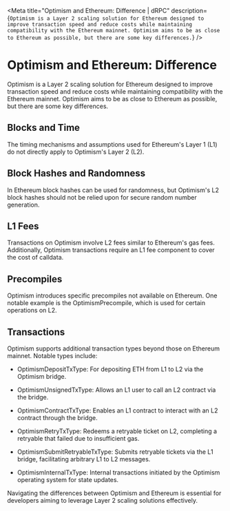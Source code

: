 
<Meta
  title="Optimism and Ethereum: Difference | dRPC"
  description={`Optimism is a Layer 2 scaling solution for Ethereum designed to improve transaction speed and reduce costs while maintaining compatibility with the Ethereum mainnet. Optimism aims to be as close to Ethereum as possible, but there are some key differences.`}
/>
# Optimism and Ethereum: Difference

Optimism is a Layer 2 scaling solution for Ethereum designed to improve transaction speed and reduce costs while maintaining compatibility with the Ethereum mainnet. Optimism aims to be as close to Ethereum as possible, but there are some key differences.

## Blocks and Time

The timing mechanisms and assumptions used for Ethereum's Layer 1 (L1) do not directly apply to Optimism's Layer 2 (L2).

## Block Hashes and Randomness

In Ethereum block hashes can be used for randomness, but Optimism's L2 block hashes should not be relied upon for secure random number generation.

## L1 Fees

Transactions on Optimism involve L2 fees similar to Ethereum's gas fees. Additionally, Optimism transactions require an L1 fee component to cover the cost of calldata.

## Precompiles

Optimism introduces specific precompiles not available on Ethereum. One notable example is the OptimismPrecompile, which is used for certain operations on L2.

## Transactions

Optimism supports additional transaction types beyond those on Ethereum mainnet. Notable types include:

- OptimismDepositTxType: For depositing ETH from L1 to L2 via the Optimism bridge.

- OptimismUnsignedTxType: Allows an L1 user to call an L2 contract via the bridge.

- OptimismContractTxType: Enables an L1 contract to interact with an L2 contract through the bridge.

- OptimismRetryTxType: Redeems a retryable ticket on L2, completing a retryable that failed due to insufficient gas.

- OptimismSubmitRetryableTxType: Submits retryable tickets via the L1 bridge, facilitating arbitrary L1 to L2 messages.

- OptimismInternalTxType: Internal transactions initiated by the Optimism operating system for state updates.

Navigating the differences between Optimism and Ethereum is essential for developers aiming to leverage Layer 2 scaling solutions effectively.

<Space h={16} />
<GetStarted />
